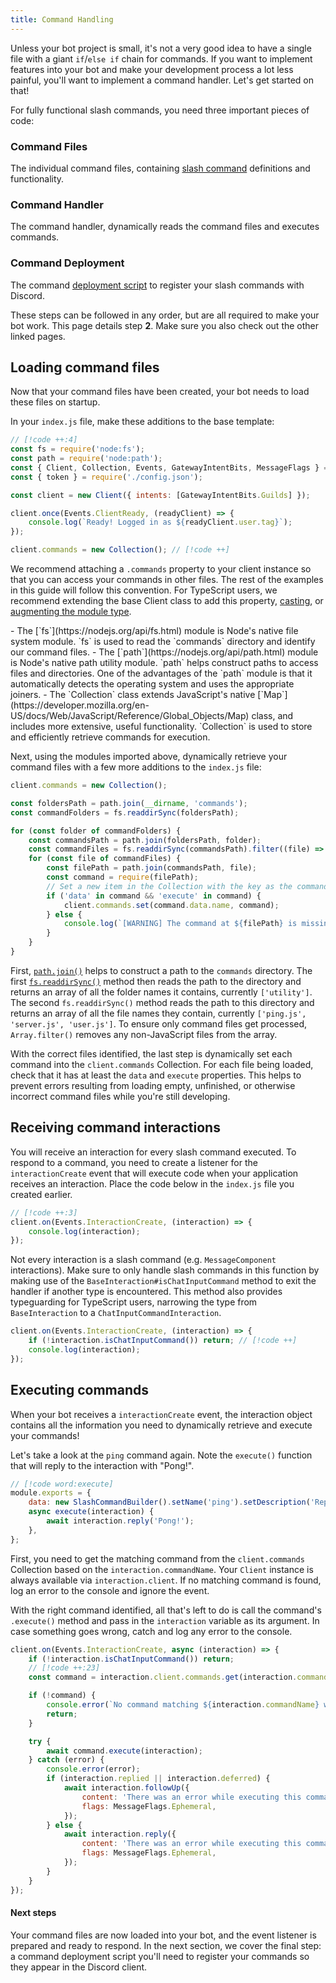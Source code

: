 ```yaml
---
title: Command Handling
---
```



Unless your bot project is small, it's not a very good idea to have a single file with a giant `if`/`else if` chain for commands. If you want to implement features into your bot and make your development process a lot less painful, you'll want to implement a command handler. Let's get started on that!

For fully functional slash commands, you need three important pieces of code:

<Steps>
<Step>

### Command Files

The individual command files, containing [slash command](/guide/legacy/app-creation/creating-commands) definitions and functionality.

</Step>
<Step>

### Command Handler

The command handler, dynamically reads the command files and executes commands.

</Step>
<Step>

### Command Deployment

The command [deployment script](/guide/legacy/app-creation/deploying-commands) to register your slash commands with Discord.

</Step>
</Steps>

These steps can be followed in any order, but are all required to make your bot work. This page details step **2**. Make sure you also check out the other linked pages.

## Loading command files

Now that your command files have been created, your bot needs to load these files on startup.

In your `index.js` file, make these additions to the base template:

```js title="index.js" lineNumbers
// [!code ++:4]
const fs = require('node:fs');
const path = require('node:path');
const { Client, Collection, Events, GatewayIntentBits, MessageFlags } = require('discord.js');
const { token } = require('./config.json');

const client = new Client({ intents: [GatewayIntentBits.Guilds] });

client.once(Events.ClientReady, (readyClient) => {
	console.log(`Ready! Logged in as ${readyClient.user.tag}`);
});

client.commands = new Collection(); // [!code ++]
```

We recommend attaching a `.commands` property to your client instance so that you can access your commands in other files. The rest of the examples in this guide will follow this convention. For TypeScript users, we recommend extending the base Client class to add this property, [casting](https://www.typescripttutorial.net/typescript-tutorial/type-casting/), or [augmenting the module type](https://www.typescriptlang.org/docs/handbook/declaration-merging.html#module-augmentation).

<Callout>
	- The [`fs`](https://nodejs.org/api/fs.html) module is Node's native file system module. `fs` is used to read the
	`commands` directory and identify our command files. - The [`path`](https://nodejs.org/api/path.html) module is Node's
	native path utility module. `path` helps construct paths to access files and directories. One of the advantages of the
	`path` module is that it automatically detects the operating system and uses the appropriate joiners. - The
	`Collection` class extends JavaScript's native
	[`Map`](https://developer.mozilla.org/en-US/docs/Web/JavaScript/Reference/Global_Objects/Map) class, and includes more
	extensive, useful functionality. `Collection` is used to store and efficiently retrieve commands for execution.
</Callout>

Next, using the modules imported above, dynamically retrieve your command files with a few more additions to the `index.js` file:

```js title="index.js" lineNumbers=12
client.commands = new Collection();

const foldersPath = path.join(__dirname, 'commands');
const commandFolders = fs.readdirSync(foldersPath);

for (const folder of commandFolders) {
	const commandsPath = path.join(foldersPath, folder);
	const commandFiles = fs.readdirSync(commandsPath).filter((file) => file.endsWith('.js'));
	for (const file of commandFiles) {
		const filePath = path.join(commandsPath, file);
		const command = require(filePath);
		// Set a new item in the Collection with the key as the command name and the value as the exported module
		if ('data' in command && 'execute' in command) {
			client.commands.set(command.data.name, command);
		} else {
			console.log(`[WARNING] The command at ${filePath} is missing a required "data" or "execute" property.`);
		}
	}
}
```

First, [`path.join()`](https://nodejs.org/api/path.html#pathjoinpaths) helps to construct a path to the `commands` directory. The first [`fs.readdirSync()`](https://nodejs.org/api/fs.html#fs_fs_readdirsync_path_options) method then reads the path to the directory and returns an array of all the folder names it contains, currently `['utility']`. The second `fs.readdirSync()` method reads the path to this directory and returns an array of all the file names they contain, currently `['ping.js', 'server.js', 'user.js']`. To ensure only command files get processed, `Array.filter()` removes any non-JavaScript files from the array.

With the correct files identified, the last step is dynamically set each command into the `client.commands` Collection. For each file being loaded, check that it has at least the `data` and `execute` properties. This helps to prevent errors resulting from loading empty, unfinished, or otherwise incorrect command files while you're still developing.

## Receiving command interactions

You will receive an interaction for every slash command executed. To respond to a command, you need to create a listener for the `interactionCreate` event that will execute code when your application receives an interaction. Place the code below in the `index.js` file you created earlier.

```js title="index.js" lineNumbers=32
// [!code ++:3]
client.on(Events.InteractionCreate, (interaction) => {
	console.log(interaction);
});
```

Not every interaction is a slash command (e.g. `MessageComponent` interactions). Make sure to only handle slash commands in this function by making use of the `BaseInteraction#isChatInputCommand` method to exit the handler if another type is encountered. This method also provides typeguarding for TypeScript users, narrowing the type from `BaseInteraction` to a `ChatInputCommandInteraction`.

```js title="index.js" lineNumbers=32
client.on(Events.InteractionCreate, (interaction) => {
	if (!interaction.isChatInputCommand()) return; // [!code ++]
	console.log(interaction);
});
```

## Executing commands

When your bot receives a `interactionCreate` event, the interaction object contains all the information you need to dynamically retrieve and execute your commands!

Let's take a look at the `ping` command again. Note the `execute()` function that will reply to the interaction with "Pong!".

```js title="commands/utility/ping.js"
// [!code word:execute]
module.exports = {
	data: new SlashCommandBuilder().setName('ping').setDescription('Replies with Pong!'),
	async execute(interaction) {
		await interaction.reply('Pong!');
	},
};
```

First, you need to get the matching command from the `client.commands` Collection based on the `interaction.commandName`. Your `Client` instance is always available via `interaction.client`. If no matching command is found, log an error to the console and ignore the event.

With the right command identified, all that's left to do is call the command's `.execute()` method and pass in the `interaction` variable as its argument. In case something goes wrong, catch and log any error to the console.

```js title="index.js" lineNumbers=32
client.on(Events.InteractionCreate, async (interaction) => {
	if (!interaction.isChatInputCommand()) return;
	// [!code ++:23]
	const command = interaction.client.commands.get(interaction.commandName);

	if (!command) {
		console.error(`No command matching ${interaction.commandName} was found.`);
		return;
	}

	try {
		await command.execute(interaction);
	} catch (error) {
		console.error(error);
		if (interaction.replied || interaction.deferred) {
			await interaction.followUp({
				content: 'There was an error while executing this command!',
				flags: MessageFlags.Ephemeral,
			});
		} else {
			await interaction.reply({
				content: 'There was an error while executing this command!',
				flags: MessageFlags.Ephemeral,
			});
		}
	}
});
```

#### Next steps

Your command files are now loaded into your bot, and the event listener is prepared and ready to respond. In the next section, we cover the final step: a command deployment script you'll need to register your commands so they appear in the Discord client.
